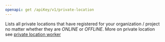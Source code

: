 ```yaml
---
openapi: get /apiKey/v1/private-location
---
```


Lists all private locations that have registered for your organization / project no
matter whether they are _ONLINE_ or _OFFLINE_. More on private location see
[private location worker](/proxy/private-location)
